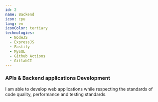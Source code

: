 ```yaml
---
id: 2
name: Backend
icon: cpu
lang: en
iconColor: tertiary
technologies:
  - NodeJS
  - ExpressJS
  - Fastify
  - MySQL
  - Github Actions
  - GitlabCI
---
```


### APIs & Backend applications Development

I am able to develop web applications while respecting the standards of code quality, performance and testing standards.
